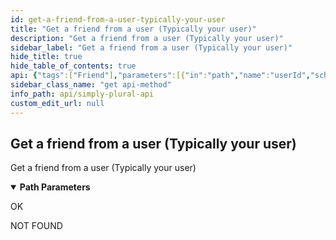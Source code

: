```yaml
---
id: get-a-friend-from-a-user-typically-your-user
title: "Get a friend from a user (Typically your user)"
description: "Get a friend from a user (Typically your user)"
sidebar_label: "Get a friend from a user (Typically your user)"
hide_title: true
hide_table_of_contents: true
api: {"tags":["Friend"],"parameters":[{"in":"path","name":"userId","schema":{"type":"string"},"required":true,"description":"String Id of the origin friend (Typically you)"},{"in":"path","name":"friendId","schema":{"type":"string"},"required":true,"description":"String Id of the destination friend (Typically your friend)"}],"responses":{"200":{"description":"OK"},"404":{"description":"NOT FOUND"}},"description":"Get a friend from a user (Typically your user)","method":"get","path":"/v1/friend/{userId}/{friendId}","servers":[{"url":"https://api.apparyllis.com:8443"},{"url":"https://devapi.apparyllis.com"}],"info":{"title":"Simply Plural API","description":"This is a work-in-progress API definition. If you need to know specifcs, please go to https://github.com/ApparyllisOrg/SimplyPluralApi/blob/release/src/api/v1/routes.ts","version":"1.0"},"postman":{"name":"Get a friend from a user (Typically your user)","description":{"type":"text/plain"},"url":{"path":["v1","friend",":userId",":friendId"],"host":["{{baseUrl}}"],"query":[],"variable":[{"disabled":false,"description":{"content":"(Required) String Id of the origin friend (Typically you)","type":"text/plain"},"type":"any","value":"","key":"userId"},{"disabled":false,"description":{"content":"(Required) String Id of the destination friend (Typically your friend)","type":"text/plain"},"type":"any","value":"","key":"friendId"}]},"method":"GET"}}
sidebar_class_name: "get api-method"
info_path: api/simply-plural-api
custom_edit_url: null
---
```



## Get a friend from a user (Typically your user)



Get a friend from a user (Typically your user)

<details style={{"marginBottom":"1rem"}} data-collapsed={false} open={true}><summary style={{}}><strong>Path Parameters</strong></summary><div><ul><ParamsItem className={"paramsItem"} param={{"in":"path","name":"userId","schema":{"type":"string"},"required":true,"description":"String Id of the origin friend (Typically you)"}}></ParamsItem><ParamsItem className={"paramsItem"} param={{"in":"path","name":"friendId","schema":{"type":"string"},"required":true,"description":"String Id of the destination friend (Typically your friend)"}}></ParamsItem></ul></div></details><div><ApiTabs><TabItem label={"200"} value={"200"}><div>

OK

</div><div></div></TabItem><TabItem label={"404"} value={"404"}><div>

NOT FOUND

</div><div></div></TabItem></ApiTabs></div>
      